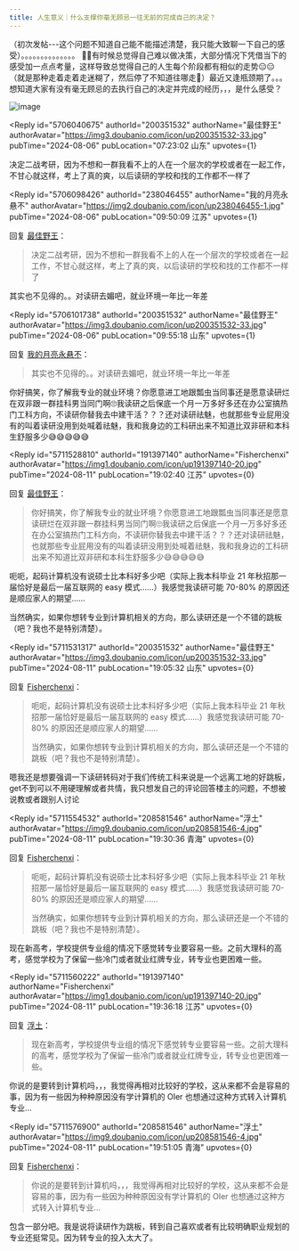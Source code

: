 ```yaml
---
title: 人生意义｜什么支撑你毫无顾忌一往无前的完成自己的决定？
---
```



<Forum groupName="00后人生研究室" groupUrl="https://www.douban.com/group/739053/" archivedAt="2025-05-16T14:17:49.623Z">
  <Post
    id="309591671"
    title="人生意义｜什么支撑你毫无顾忌一往无前的完成自己的决定？"
    url="https://www.douban.com/group/topic/309591671/?_spm_id=MjI5NzYwMTY1"
    pubTime="2024-08-11"
    highlightUserId="191397140"
  >
（初次发帖---这个问题不知道自己能不能描述清楚，我只能大致聊一下自己的感受）。。。。。。。。。。。。。。
🐶🐶有时候总觉得自己难以做决策，大部分情况下凭借当下的感受加一点点考量，这样导致总觉得自己的人生每个阶段都有相似的走势😑😑（就是那种走着走着走迷糊了，然后停了不知道往哪走🌚）最近又逢瓶颈期了。。。想知道大家有没有毫无顾忌的去执行自己的决定并完成的经历，，，是什么感受？

![image](https://img9.doubanio.com/view/group_topic/l/public/p658008465.webp)

<Reply
  id="5706040675"
  authorId="200351532"
  authorName="最佳野王"
  authorAvatar="https://img3.doubanio.com/icon/up200351532-33.jpg"
  pubTime="2024-08-06"
  pubLocation="07:23:02 山东"
  upvotes={1}
>
决定二战考研，因为不想和一群我看不上的人在一个层次的学校或者在一起工作，不甘心就这样，考上了真的爽，以后读研的学校和找的工作都不一样了
</Reply>

<Reply
  id="5706098426"
  authorId="238046455"
  authorName="我的月亮永悬不"
  authorAvatar="https://img2.doubanio.com/icon/up238046455-1.jpg"
  pubTime="2024-08-06"
  pubLocation="09:50:09 江苏"
  upvotes={1}
>
回复 [最佳野王](https://www.douban.com/people/200351532/)：
 > 决定二战考研，因为不想和一群我看不上的人在一个层次的学校或者在一起工作，不甘心就这样，考上了真的爽，以后读研的学校和找的工作都不一样了

其实也不见得的。。对读研去媚吧，就业环境一年比一年差
</Reply>

<Reply
  id="5706101738"
  authorId="200351532"
  authorName="最佳野王"
  authorAvatar="https://img3.doubanio.com/icon/up200351532-33.jpg"
  pubTime="2024-08-06"
  pubLocation="09:55:18 山东"
  upvotes={1}
>
回复 [我的月亮永悬不](https://www.douban.com/people/238046455/)：
 > 其实也不见得的。。对读研去媚吧，就业环境一年比一年差

你好搞笑，你了解我专业的就业环境？你愿意进工地跟瓢虫当同事还是愿意读研烂在双非跟一群挂科男当同门啊🙄我读研之后保底一个月一万多好多还在办公室搞热门工科方向，不读研你替我去中建干活？？？还对读研祛魅，也就那些专业屁用没有的叫着读研没用到处喊着祛魅，我和我身边的工科研出来不知道比双非研和本科生舒服多少😅😅😅😅😅
</Reply>

<Reply
  id="5711528810"
  authorId="191397140"
  authorName="Fisherchenxi"
  authorAvatar="https://img1.doubanio.com/icon/up191397140-20.jpg"
  pubTime="2024-08-11"
  pubLocation="19:02:40 江苏"
  upvotes={0}
>
回复 [最佳野王](https://www.douban.com/people/200351532/)：
 > 你好搞笑，你了解我专业的就业环境？你愿意进工地跟瓢虫当同事还是愿意读研烂在双非跟一群挂科男当同门啊🙄我读研之后保底一个月一万多好多还在办公室搞热门工科方向，不读研你替我去中建干活？？？还对读研祛魅，也就那些专业屁用没有的叫着读研没用到处喊着祛魅，我和我身边的工科研出来不知道比双非研和本科生舒服多少😅😅😅😅😅

呃呃，起码计算机没有说硕士比本科好多少吧（实际上我本科毕业 21
年秋招那一届恰好是最后一届互联网的 easy 模式......）我感觉我读研可能
70-80% 的原因还是顺应家人的期望......

当然确实，如果你想转专业到计算机相关的方向，那么读研还是一个不错的跳板（吧？我也不是特别清楚）。
</Reply>

<Reply
  id="5711531317"
  authorId="200351532"
  authorName="最佳野王"
  authorAvatar="https://img3.doubanio.com/icon/up200351532-33.jpg"
  pubTime="2024-08-11"
  pubLocation="19:05:32 山东"
  upvotes={0}
>
回复 [Fisherchenxi](https://www.douban.com/people/191397140/)：
 > 呃呃，起码计算机没有说硕士比本科好多少吧（实际上我本科毕业 21
> 年秋招那一届恰好是最后一届互联网的 easy 模式......）我感觉我读研可能
> 70-80% 的原因还是顺应家人的期望......
> 
> 当然确实，如果你想转专业到计算机相关的方向，那么读研还是一个不错的跳板（吧？我也不是特别清楚）。

嗯我还是想要强调一下读研转码对于我们传统工科来说是一个远离工地的好跳板，get不到可以不用硬理解或者共情，我只想发自己的评论回答楼主的问题，不想被说教或者跟别人讨论
</Reply>

<Reply
  id="5711554532"
  authorId="208581546"
  authorName="浮土"
  authorAvatar="https://img9.doubanio.com/icon/up208581546-4.jpg"
  pubTime="2024-08-11"
  pubLocation="19:30:36 青海"
  upvotes={0}
>
回复 [Fisherchenxi](https://www.douban.com/people/191397140/)：
 > 呃呃，起码计算机没有说硕士比本科好多少吧（实际上我本科毕业 21
> 年秋招那一届恰好是最后一届互联网的 easy 模式......）我感觉我读研可能
> 70-80% 的原因还是顺应家人的期望......
> 
> 当然确实，如果你想转专业到计算机相关的方向，那么读研还是一个不错的跳板（吧？我也不是特别清楚）。

现在新高考，学校提供专业组的情况下感觉转专业要容易一些。之前大理科的高考，感觉学校为了保留一些冷门或者就业红牌专业，转专业也更困难一些。
</Reply>

<Reply
  id="5711560222"
  authorId="191397140"
  authorName="Fisherchenxi"
  authorAvatar="https://img1.doubanio.com/icon/up191397140-20.jpg"
  pubTime="2024-08-11"
  pubLocation="19:36:18 江苏"
  upvotes={0}
>
回复 [浮土](https://www.douban.com/people/208581546/)：
 > 现在新高考，学校提供专业组的情况下感觉转专业要容易一些。之前大理科的高考，感觉学校为了保留一些冷门或者就业红牌专业，转专业也更困难一些。

你说的是要转到计算机吗，，，我觉得再相对比较好的学校，这从来都不会是容易的事，因为有一些因为种种原因没有学计算机的
OIer 也想通过这种方式转入计算机专业...
</Reply>

<Reply
  id="5711576900"
  authorId="208581546"
  authorName="浮土"
  authorAvatar="https://img9.doubanio.com/icon/up208581546-4.jpg"
  pubTime="2024-08-11"
  pubLocation="19:51:05 青海"
  upvotes={0}
>
回复 [Fisherchenxi](https://www.douban.com/people/191397140/)：
 > 你说的是要转到计算机吗，，，我觉得再相对比较好的学校，这从来都不会是容易的事，因为有一些因为种种原因没有学计算机的
> OIer 也想通过这种方式转入计算机专业...

包含一部分吧。我是说将读研作为跳板，转到自己喜欢或者有比较明确职业规划的专业还挺常见。因为转专业的投入太大了。
</Reply>
  </Post>
</Forum>
